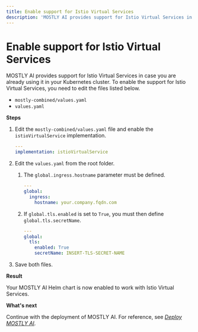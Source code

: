 ```yaml
---
title: Enable support for Istio Virtual Services
description: 'MOSTLY AI provides support for Istio Virtual Services in case you are already using it in your Kubernetes cluster.'
---
```


# Enable support for Istio Virtual Services

MOSTLY AI provides support for Istio Virtual Services in case you are already using it in your Kubernetes cluster. To enable the support for Istio Virtual Services, you need to edit the files listed below.

- `mostly-combined/values.yaml`
- `values.yaml`

**Steps**

1. Edit the `mostly-combined/values.yaml` file and enable the `istioVirtualService` implementation.

   ```yaml copy filename="mostly-combined/values.yaml"
   ---
   implementation: istioVirtualService
   ```

2. Edit the `values.yaml` from the root folder.
   1. The `global.ingress.hostname` parameter must be defined.

      ```yaml copy filename="values.yaml" {4}
      ---
      global:
        ingress:
          hostname: your.company.fqdn.com
      ```

   2. If `global.tls.enabled` is set to `True`, you must then define `global.tls.secretName`.

      ```yaml copy filename="values.yaml" {4,5} /INSERT-TLS-SECRET-NAME/
      ---
      global:
        tls:
          enabled: True
          secretName: INSERT-TLS-SECRET-NAME
      ```

3. Save both files.

**Result**

Your MOSTLY AI Helm chart is now enabled to work with Istio Virtual Services.

**What's next**

Continue with the deployment of MOSTLY AI. For reference, see [_Deploy MOSTLY AI_](/install/deploy).

